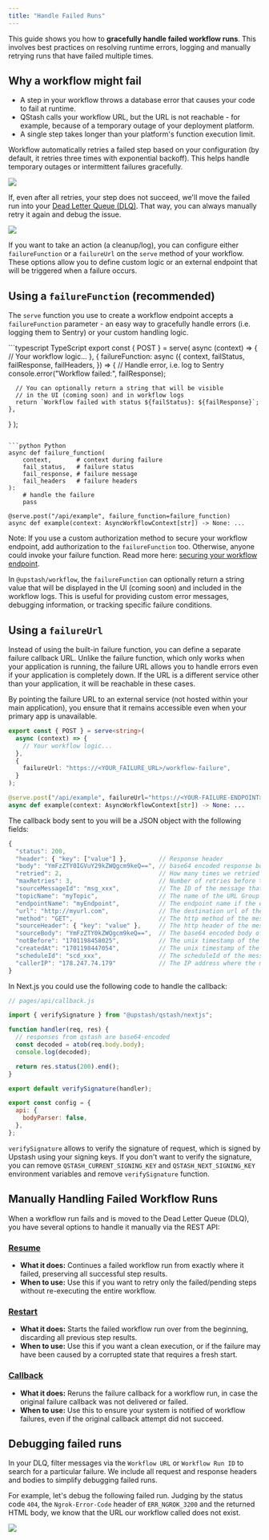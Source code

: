 ```yaml
---
title: "Handle Failed Runs"
---
```


This guide shows you how to **gracefully handle failed workflow runs**. This involves best practices on resolving runtime errors, logging and manually retrying runs that have failed multiple times.

## Why a workflow might fail

- A step in your workflow throws a database error that causes your code to fail at runtime.
- QStash calls your workflow URL, but the URL is not reachable - for example, because of a temporary outage of your deployment platform.
- A single step takes longer than your platform's function execution limit.

Workflow automatically retries a failed step based on your configuration (by default, it retries three times with exponential backoff). 
This helps handle temporary outages or intermittent failures gracefully.

<Frame caption="A failed step is automatically retried three times">
  <img src="/img/qstash-workflow/automatic_retry.png" />
</Frame>

If, even after all retries, your step does not succeed, we'll move the failed run into your [Dead Letter Queue (DLQ)](/qstash/howto/handling-failures#dead-letter-queue). That way, you can always manually retry it again and debug the issue.

<Frame caption="Manually retry from the Dead-Letter-Queue (DLQ)">
  <img src="/img/qstash-workflow/workflow_dlq.png" />
</Frame>

If you want to take an action (a cleanup/log), you can configure either `failureFunction` or a `failureUrl` on the `serve` method of your workflow.
These options allow you to define custom logic or an external endpoint that will be triggered when a failure occurs.

## Using a `failureFunction` (recommended)

The `serve` function you use to create a workflow endpoint accepts a `failureFunction` parameter - an easy way to gracefully handle errors (i.e. logging them to Sentry) or your custom handling logic.


<CodeGroup>
```typescript TypeScript
export const { POST } = serve<string>(
  async (context) => {
    // Your workflow logic...
  },
  {
    failureFunction: async ({
      context,
      failStatus,
      failResponse,
      failHeaders,
    }) => {
      // Handle error, i.e. log to Sentry
      console.error("Workflow failed:", failResponse);
      
      // You can optionally return a string that will be visible
      // in the UI (coming soon) and in workflow logs
      return `Workflow failed with status ${failStatus}: ${failResponse}`;
    },
  }
);
```

```python Python
async def failure_function(
    context,       # context during failure
    fail_status,   # failure status
    fail_response, # failure message
    fail_headers   # failure headers
):
    # handle the failure
    pass

@serve.post("/api/example", failure_function=failure_function)
async def example(context: AsyncWorkflowContext[str]) -> None: ...
```

</CodeGroup>

Note: If you use a custom authorization method to secure your workflow endpoint, add authorization to the `failureFunction` too. Otherwise, anyone could invoke your failure function. Read more here: [securing your workflow endpoint](/workflow/howto/security).

In `@upstash/workflow`, the `failureFunction` can optionally return a string value that will be displayed in the UI (coming soon) and included in the workflow logs. This is useful for providing custom error messages, debugging information, or tracking specific failure conditions.

## Using a `failureUrl`

Instead of using the built-in failure function, you can define a separate failure callback URL.
Unlike the failure function, which only works when your application is running, the failure URL allows you to handle errors even if your application is completely down.
If the URL is a different service other than your application, it will be reachable in these cases.

By pointing the failure URL to an external service (not hosted within your main application), you ensure that it remains accessible even when your primary app is unavailable.

<CodeGroup>

```typescript TypeScript
export const { POST } = serve<string>(
  async (context) => {
    // Your workflow logic...
  },
  {
    failureUrl: "https://<YOUR_FAILURE_URL>/workflow-failure",
  }
);
```

```python Python
@serve.post("/api/example", failureUrl="https://<YOUR-FAILURE-ENDPOINT>/...")
async def example(context: AsyncWorkflowContext[str]) -> None: ...
```

</CodeGroup>

The callback body sent to you will be a JSON object with the following fields:

```javascript JavaScript
{
  "status": 200,
  "header": { "key": ["value"] },         // Response header
  "body": "YmFzZTY0IGVuY29kZWQgcm9keQ==", // base64 encoded response body
  "retried": 2,                           // How many times we retried to deliver the original message
  "maxRetries": 3,                        // Number of retries before the message assumed to be failed to delivered.
  "sourceMessageId": "msg_xxx",           // The ID of the message that triggered the callback
  "topicName": "myTopic",                 // The name of the URL Group (topic) if the request was part of a URL Group
  "endpointName": "myEndpoint",           // The endpoint name if the endpoint is given a name within a topic
  "url": "http://myurl.com",              // The destination url of the message that triggered the callback
  "method": "GET",                        // The http method of the message that triggered the callback
  "sourceHeader": { "key": "value" },     // The http header of the message that triggered the callback
  "sourceBody": "YmFzZTY0kZWQgcm9keQ==",  // The base64 encoded body of the message that triggered the callback
  "notBefore": "1701198458025",           // The unix timestamp of the message that triggered the callback is/will be delivered in milliseconds
  "createdAt": "1701198447054",           // The unix timestamp of the message that triggered the callback is created in milliseconds
  "scheduleId": "scd_xxx",                // The scheduleId of the message if the message is triggered by a schedule
  "callerIP": "178.247.74.179"            // The IP address where the message that triggered the callback is published from
}
```

In Next.js you could use the following code to handle the callback:

```javascript JavaScript
// pages/api/callback.js

import { verifySignature } from "@upstash/qstash/nextjs";

function handler(req, res) {
  // responses from qstash are base64-encoded
  const decoded = atob(req.body.body);
  console.log(decoded);

  return res.status(200).end();
}

export default verifySignature(handler);

export const config = {
  api: {
    bodyParser: false,
  },
};
```

`verifySignature` allows to verify the signature of request, which is signed by Upstash using your signing keys.
If you don't want to verify the signature, you can remove `QSTASH_CURRENT_SIGNING_KEY` and `QSTASH_NEXT_SIGNING_KEY` environment variables and remove `verifySignature` function.



## Manually Handling Failed Workflow Runs

When a workflow run fails and is moved to the Dead Letter Queue (DLQ), you have several options to handle it manually via the REST API:

### [Resume](/workflow/rest/dlq/resume)
- **What it does:** Continues a failed workflow run from exactly where it failed, preserving all successful step results.
- **When to use:** Use this if you want to retry only the failed/pending steps without re-executing the entire workflow.

### [Restart](/workflow/rest/dlq/restart)
- **What it does:** Starts the failed workflow run over from the beginning, discarding all previous step results.
- **When to use:** Use this if you want a clean execution, or if the failure may have been caused by a corrupted state that requires a fresh start.

### [Callback](/workflow/rest/dlq/callback)
- **What it does:** Reruns the failure callback for a workflow run, in case the original failure callback was not delivered or failed.
- **When to use:** Use this to ensure your system is notified of workflow failures, even if the original callback attempt did not succeed.


## Debugging failed runs

In your DLQ, filter messages via the `Workflow URL` or `Workflow Run ID` to search for a particular failure. We include all request and response headers and bodies to simplify debugging failed runs.

For example, let's debug the following failed run. Judging by the status code `404`, the `Ngrok-Error-Code` header of `ERR_NGROK_3200` and the returned HTML body, we know that the URL our workflow called does not exist.

<Frame>
  <img src="/img/qstash-workflow/workflow_dlq_debug.png" />
</Frame>
